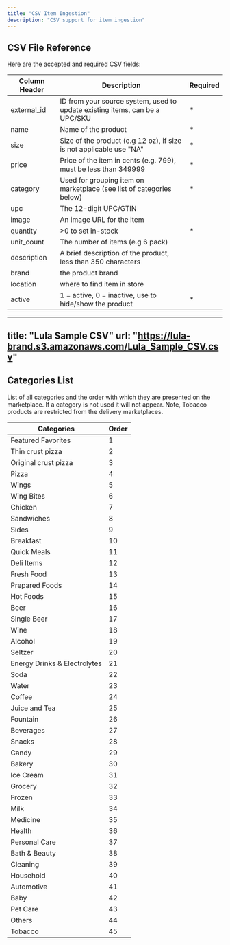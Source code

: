 ```yaml
---
title: "CSV Item Ingestion"
description: "CSV support for item ingestion"
---
```


## CSV File Reference
Here are the accepted and required CSV fields:

| Column Header | Description                           | Required |
| -------- | ------------------------------------- | ------- |
| external_id | ID from your source system, used to update existing items, can be a UPC/SKU | * |
| name | Name of the product                          | * |
| size | Size of the product (e.g 12 oz), if size is not applicable use "NA" | * |
| price | Price of the item in cents (e.g. 799), must be less than 349999 | * |
| category | Used for grouping item on marketplace (see list of categories below)  | * |
| upc | The 12-digit UPC/GTIN |  |
| image | An image URL for the item |  |
| quantity | >0 to set in-stock | * |
| unit_count | The number of items (e.g 6 pack) |  |
| description | A brief description of the product, less than 350 characters |  |
| brand | the product brand |  |
| location | where to find item in store |  |
| active | 1 = active, 0 = inactive, use to hide/show the product | * |

---
title: "Lula Sample CSV"
url: "https://lula-brand.s3.amazonaws.com/Lula_Sample_CSV.csv"
---

## Categories List
List of all categories and the order with which they are presented on the marketplace. If a category is not used it will not appear. Note, Tobacco products are restricted from the delivery marketplaces.

| Categories | Order |
| ---------- | ----- |
| Featured Favorites | 1 |
| Thin crust pizza | 2 |
| Original crust pizza | 3 |
| Pizza | 4 |
| Wings | 5 |
| Wing Bites | 6 |
| Chicken | 7 |
| Sandwiches | 8 |
| Sides | 9 |
| Breakfast | 10 |
| Quick Meals | 11 |
| Deli Items | 12 |
| Fresh Food | 13 |
| Prepared Foods | 14 |
| Hot Foods | 15 |
| Beer | 16 |
| Single Beer | 17 |
| Wine | 18 |
| Alcohol | 19 |
| Seltzer | 20 |
| Energy Drinks & Electrolytes | 21 |
| Soda | 22 |
| Water | 23 |
| Coffee | 24 |
| Juice and Tea | 25 |
| Fountain | 26 |
| Beverages | 27 |
| Snacks | 28 |
| Candy | 29 |
| Bakery | 30 |
| Ice Cream | 31 |
| Grocery | 32 |
| Frozen | 33 |
| Milk | 34 |
| Medicine | 35 |
| Health | 36 |
| Personal Care | 37 |
| Bath & Beauty | 38 |
| Cleaning | 39 |
| Household | 40 |
| Automotive | 41 |
| Baby | 42 |
| Pet Care | 43 |
| Others | 44 |
| Tobacco | 45 |
